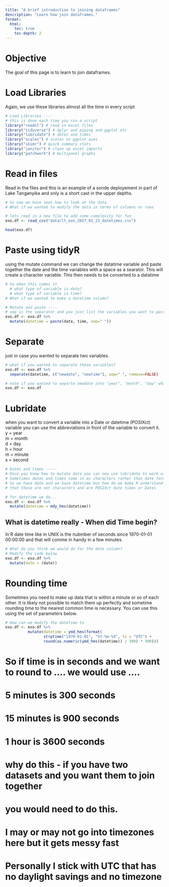 ```yaml
---
title: "A brief introduction to joining dataframes"
description: "Learn how join dataframes."
format:
  html:
    toc: true
    toc-depth: 2
---
```


# Objective

The goal of this page is to learn to join dataframes.


# Load Libraries
Again, we use these libraries almost all the time in every script   
```r
# Load Libraries ----
# this is done each time you run a script
library("readxl") # read in excel files
library("tidyverse") # dplyr and piping and ggplot etc
library("lubridate") # dates and times
library("scales") # scales on ggplot ases
library("skimr") # quick summary stats
library("janitor") # clean up excel imports
library("patchwork") # multipanel graphs

```

# Read in files
Read in the files and this is an example of a sonde deployement in part of Lake Tanganyika and only is a short cast in the upper depths.    
```r
# So now we have seen how to look at the data
# What if we wanted to modify the data in terms of columns or rows

# lets read in a new file to add some complexity for fun
exo.df <- read_csv("data/lt_exo_2017_01_23_datetimes.csv")

head(exo.df)
```

# Paste using tidyR
using the mutate command we can change the datatime variable and paste together the date and the time variables with a space as a searator. This will create a character variable. This then needs to be converted to a datatime
```r
# So when this comes in 
  # what type of variable is date?
  # what type of variable is time?
# What if we wanted to make a datetime column?

# Mutate and paste ----
# sep is the separator and you just list the variables you want to paste togeher
exo.df <- exo.df %>% 
  mutate(datetime = paste(date, time, sep=" "))
```


# Separate 
just in case you wanted to separate two variables.
```r
# what if you wanted to separate these varaibles?
exo.df <- exo.df %>% 
  separate(datetime, c("newdate", "newtime"), sep=" ", remove=FALSE)
```


```r
# note if you wanted to separte newdate into "year", "month", "day" what would you do?
exo.df <- exo.df

```


# Lubridate
when you want to convert a variable into a Date or datetime (POSIXct) variable you can use the abbreviations in front of the variable to convert it.     
y = year              
m = month              
d = day               
h = hour              
m = minute               
s = second              


```r
# Dates and times -----
# Once you know how to mutate data you can now use lubridate to work with dates
# Sometimes dates and times come in as characters rather than date format
# So we have date and we have datetime but how do we make R understand
# that these are not characters and are POSIXct date times or Dates

# for datetime we do...
exo.df <- exo.df %>% 
  mutate(datetime = mdy_hms(datetime))
```


## What is datetime really - When did Time begin?
In R date time like in UNIX is the nubmber of seconds since 1970-01-01 00:00:00 and that will comme in handy in a few minutes.
```r
# What do you think we would do for the date column? 
# Modify the code below
exo.df <- exo.df %>% 
  mutate(date = (date))
```

# Rounding time
Someitmes you need to make up data that is within a minute or so of each other. It is likely not possible to match them up perfectly and sometime rounding time to the nearest common time is necessary. You can use this using the set of parameters below.
```r
# How can we modify the datetime to 
exo.df <- exo.df %>% 
          mutate(datetime = ymd_hms(format(
                 strptime("1970-01-01", "%Y-%m-%d", tz = "UTC") +
                 round(as.numeric(ymd_hms(datetime)) / 300) * 300)))
```

# So if time is in seconds and we want to round to .... we would use ....
# 5 minutes is 300 seconds
# 15 minutes is 900 seconds
# 1 hour is 3600 seconds

# why do this - if you have two datasets and you want them to join together 
# you would need to do this.

# I may or may not go into timezones here but it gets messy fast
# Personally I stick with UTC that has no daylight savings and no timezone

